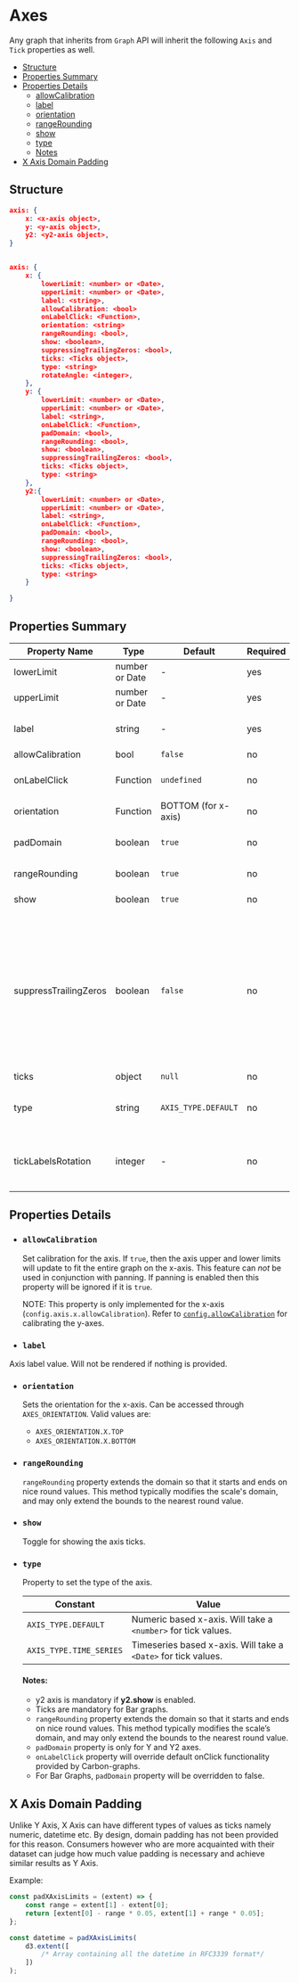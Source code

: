 





# Axes

Any graph that inherits from `Graph` API will inherit the following `Axis` and `Tick` properties as well.

-   [Structure](#structure)
-   [Properties Summary](#properties-summary)
-   [Properties Details](#properties-details)
    -   [allowCalibration](#allowCalibration)
    -   [label](#label)
    -   [orientation](#orientation)
    -   [rangeRounding](#rangerounding)
    -   [show](#show)
    -   [type](#type)
    -   [Notes](#notes)
-   [X Axis Domain Padding](#x-axis-domain-padding)


## Structure

```json
axis: {
    x: <x-axis object>,
    y: <y-axis object>,
    y2: <y2-axis object>,
}


axis: {
    x: {
        lowerLimit: <number> or <Date>,
        upperLimit: <number> or <Date>,
        label: <string>,
        allowCalibration: <bool>
        onLabelClick: <Function>,
        orientation: <string>
        rangeRounding: <bool>,
        show: <boolean>,
        suppressingTrailingZeros: <bool>,
        ticks: <Ticks object>,
        type: <string>
        rotateAngle: <integer>,
    },
    y: {
        lowerLimit: <number> or <Date>,
        upperLimit: <number> or <Date>,
        label: <string>,
        onLabelClick: <Function>,
        padDomain: <bool>,
        rangeRounding: <bool>,
        show: <boolean>,
        suppressingTrailingZeros: <bool>,
        ticks: <Ticks object>,
        type: <string>
    },
    y2:{
        lowerLimit: <number> or <Date>,
        upperLimit: <number> or <Date>,
        label: <string>,
        onLabelClick: <Function>,
        padDomain: <bool>,
        rangeRounding: <bool>,
        show: <boolean>,
        suppressingTrailingZeros: <bool>,
        ticks: <Ticks object>,
        type: <string>
    }

}

```
## Properties Summary

|     Property Name     |      Type      |       Default       | Required |                                                                                                                              Description                                                                                                                              |
| --------------------- | -------------- | ------------------- | -------- | --------------------------------------------------------------------------------------------------------------------------------------------------------------------------------------------------------------------------------------------------------------------- |
| lowerLimit            | number or Date | -                   | yes      | Lower bound for the axis. This is inclusive.                                                                                                                                                                                                                          |
| upperLimit            | number or Date | -                   | yes      | Upper bound for the axis. This is inclusive.                                                                                                                                                                                                                          |
| label                 | string         | -                   | yes      | Axis label value. Will not be rendered if nothing is provided.                                                                                                                                                                                                        |
| allowCalibration      | bool           | `false`             | no       | See [allowCalibration](#allowCalibration).                                                                                                                                                                                                                            |
| onLabelClick          | Function       | `undefined`         | no       | Any action that can be performed when clicking on label.                                                                                                                                                                                                              |
| orientation           | Function       | BOTTOM (for x-axis) | no       | See [orientation](#orientation).                                                                                                                                                                                                                                      |
| padDomain             | boolean        | `true`              | no       | Toggle for disabling the padding (only for Y and Y2 axes).                                                                                                                                                                                                            |
| rangeRounding         | boolean        | `true`              | no       | Toggle for range rounding.                                                                                                                                                                                                                                            |
| show                  | boolean        | `true`              | no       | Toggle for showing the axis.                                                                                                                                                                                                                                          |
| suppressTrailingZeros | boolean        | `false`             | no       | Toggle to suppress tick values's trailing zeros when default d3 tick formatting is used. For X axis, this property works only when X axis type is set to AXIS_TYPE.DEFAULT. Specifying `~` in the tick format takes precedence over `suppressTrailingZeros` property. |
| ticks                 | object         | `null`              | no       | See [Ticks](./Ticks).                                                                                                                                                                                                                                                 |
| type                  | string         | `AXIS_TYPE.DEFAULT` | no       | See [type](#type). Normal number value or time-based. Only for x-axis.                                                                                                                                                                                                |
| tickLabelsRotation    | integer        | -                   | no       | Sets the rotation of the x-axis tick labels to `0º` or `-45º`. Accepted values: 0 or -45. Only for x-axis.                                                                                                                                                            |

## Properties Details

- ### `allowCalibration`
    Set calibration for the axis. 
    If `true`, then the axis upper and lower limits will update to fit the entire graph on the x-axis. 
    This feature can _not_ be used in conjunction with panning. 
    If panning is enabled then this property will be ignored if it is `true`.

    NOTE: This property is only implemented for the x-axis (`config.axis.x.allowCalibration`). 
    Refer to [`config.allowCalibration`](./graph-configuration-object/#allowcalibration) for calibrating the y-axes.

    <AllowCalibrationXAxisDisabledExample/>
    <AllowCalibrationXAxisEnabledExample/>


- ### `label`

Axis label value. Will not be rendered if nothing is provided. 

- ### `orientation`

    Sets the orientation for the x-axis.
    Can be accessed through `AXES_ORIENTATION`.
    Valid values are:
    - `AXES_ORIENTATION.X.TOP`
    - `AXES_ORIENTATION.X.BOTTOM`

    <XAxisOrientationTopExample/>


- ### `rangeRounding`
  `rangeRounding` property extends the domain so that it starts and ends on nice round values.
  This method typically modifies the scale's domain, and may only extend the bounds to the nearest round value.
  <RangeRoundingDisabledExample/>
  <RangeRoundingEnabledExample/>


- ### `show`
  Toggle for showing the axis ticks. 
  <YAxisHiddenExample/>


- ### `type`
    Property to set the type of the axis.

    | Constant                | Value                                                          |
    |-------------------------|----------------------------------------------------------------|
    | `AXIS_TYPE.DEFAULT`     | Numeric based x-axis. Will take a `<number>` for tick values.  |
    | `AXIS_TYPE.TIME_SERIES` | Timeseries based x-axis. Will take a `<Date>` for tick values. |





  #### Notes:

  -   y2 axis is mandatory if **y2.show** is enabled.
  -   Ticks are mandatory for Bar graphs.
  -   `rangeRounding` property extends the domain so that it starts and ends on nice round values. This method typically modifies the scale’s domain, and may only extend the bounds to the nearest round value.
  -   `padDomain` property is only for Y and Y2 axes.
  -   `onLabelClick` property will override default onClick functionality provided by Carbon-graphs.
  -   For Bar Graphs, `padDomain` property will be overridden to false.

## X Axis Domain Padding

Unlike Y Axis, X Axis can have different types of values as ticks namely numeric, datetime etc. By design, domain padding has not been provided for this reason. Consumers however who are more acquainted with their dataset can judge how much value padding is necessary and achieve similar results as Y Axis.

Example:

```js
const padXAxisLimits = (extent) => {
    const range = extent[1] - extent[0];
    return [extent[0] - range * 0.05, extent[1] + range * 0.05];
};

const datetime = padXAxisLimits(
    d3.extent([
        /* Array containing all the datetime in RFC3339 format*/
    ])
);
```

